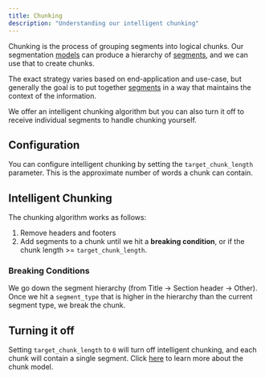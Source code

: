 ```yaml
---
title: Chunking
description: "Understanding our intelligent chunking"
---
```


Chunking is the process of grouping segments into logical chunks. Our segmentation [models](/model) can produce a hierarchy of [segments](/segment), and we can use that to create chunks.

The exact strategy varies based on end-application and use-case, but generally the goal is to put together [segments](/segment) in a way that maintains the context of the information.

We offer an intelligent chunking algorithm but you can also turn it off to receive individual segments to handle chunking yourself.

## Configuration

You can configure intelligent chunking by setting the `target_chunk_length` parameter. This is the approximate number of words a chunk can contain.

## Intelligent Chunking

The chunking algorithm works as follows:

1. Remove headers and footers
2. Add segments to a chunk until we hit a **breaking condition**, or if the chunk length >= `target_chunk_length`.

### Breaking Conditions

We go down the segment hierarchy (from Title -> Section header -> Other). Once we hit a `segment_type` that is higher in the hierarchy than the current segment type, we break the chunk.

## Turning it off

Setting `target_chunk_length` to `0` will turn off intelligent chunking, and each chunk will contain a single segment. Click [here](/chunks) to learn more about the chunk model.
